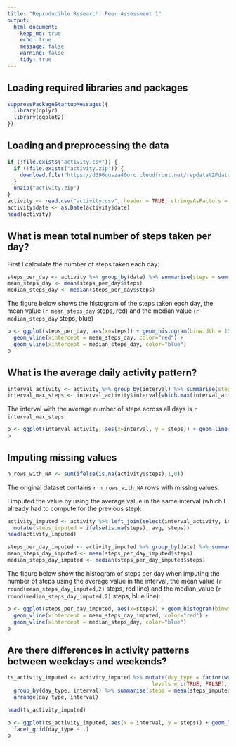 ```yaml
---
title: "Reproducible Research: Peer Assessment 1"
output: 
  html_document:
    keep_md: true
    echo: true
    message: false
    warning: false
    tidy: true
---
```


## Loading required libraries and packages
```r
suppressPackageStartupMessages({
  library(dplyr)
  library(ggplot2)
})
```


## Loading and preprocessing the data
```r
if (!file.exists("activity.csv")) {
  if (!file.exists("activity.zip")) {
    download.file("https://d396qusza40orc.cloudfront.net/repdata%2Fdata%2Factivity.zip", "activity.zip", method = "libcurl")
  }
  unzip("activity.zip")
}
activity <- read.csv("activity.csv", header = TRUE, stringsAsFactors = FALSE)
activity$date <- as.Date(activity$date)
head(activity)
```


## What is mean total number of steps taken per day?

First I calculate the number of steps taken each day:

```r
steps_per_day <- activity %>% group_by(date) %>% summarise(steps = sum(steps, na.rm = T))
mean_steps_day <- mean(steps_per_day$steps)
median_steps_day <- median(steps_per_day$steps)
```

The figure below shows the histogram of the steps taken each day, the mean value (`r mean_steps_day` steps, red) and the median value (`r median_steps_day` steps, blue)

```r
p <- ggplot(steps_per_day, aes(x=steps)) + geom_histogram(binwidth = 1500) +
  geom_vline(xintercept = mean_steps_day, color="red") +
  geom_vline(xintercept = median_steps_day, color="blue") 
p
```

## What is the average daily activity pattern?

```r
interval_activity <- activity %>% group_by(interval) %>% summarise(steps = mean(steps, na.rm=T))
interval_max_steps <- interval_activity$interval[which.max(interval_activity$steps)]
```

The interval with the average number of steps across all days is `r interval_max_steps`.

```r
p <- ggplot(interval_activity, aes(x=interval, y = steps)) + geom_line()
p
```

## Imputing missing values

```r
n_rows_with_NA <- sum(ifelse(is.na(activity$steps),1,0))
```
The original dataset contains `r n_rows_with_NA` rows with missing values.

I imputed the value by using the average value in the same interval (which I already had to compute for the previous step):

```r
activity_imputed <- activity %>% left_join(select(interval_activity, interval, avg = steps), by = "interval") %>%
  mutate(steps_imputed = ifelse(is.na(steps), avg, steps))
head(activity_imputed)
```

```r
steps_per_day_imputed <- activity_imputed %>% group_by(date) %>% summarise(steps = sum(steps_imputed))
mean_steps_day_imputed <- mean(steps_per_day_imputed$steps)
median_steps_day_imputed <- median(steps_per_day_imputed$steps)
```

The figure below show the histogram of steps per day when imputing the number of steps using the average value in the interval,
the mean value (`r round(mean_steps_day_imputed,2)` steps, red line) and the median_value (`r round(median_steps_day_imputed,2)` steps, blue line):

```r
p <- ggplot(steps_per_day_imputed, aes(x=steps)) + geom_histogram(binwidth = 1500) +
  geom_vline(xintercept = mean_steps_day_imputed, color="red") +
  geom_vline(xintercept = median_steps_day, color="blue") 
p
```

## Are there differences in activity patterns between weekdays and weekends?

```r
ts_activity_imputed <- activity_imputed %>% mutate(day_type = factor(weekdays(date) %in% c("Saturday","Sunday"), 
                                              levels = c(TRUE, FALSE), labels = c("weekend","weekday"))) %>%
  group_by(day_type, interval) %>% summarise(steps = mean(steps_imputed)) %>% ungroup() %>%
  arrange(day_type, interval)

head(ts_activity_imputed)
```

```r
p <- ggplot(ts_activity_imputed, aes(x = interval, y = steps)) + geom_line() + 
  facet_grid(day_type ~ .)
p
```

